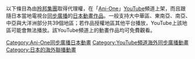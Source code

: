 以下條目為由[[羚邦集團|羚邦集團]]取得代理權，在「[[羚邦集團#Ani-One|Ani-One]]」[[YouTube|YouTube]]頻道上架，而且跟隨日本當地電視台[[同步廣播|同步廣播]]的[[日本動畫|日本動畫作品]]。一般支持大中華區、東南亞、南亞、中亞與大洋洲部分共39個地區；若作品授權地區其他平台播放，YouTube上該地區可能會無法播放。該YouTube頻道上的動畫作品均可免費觀看。

[[Category:Ani-One同步廣播日本動畫|Category:Ani-One同步廣播日本動畫]]
[[Category:YouTube頻道海外同步廣播動畫|Category:YouTube頻道海外同步廣播動畫]]
[[Category:日本的海外聯播動畫|Category:日本的海外聯播動畫]]